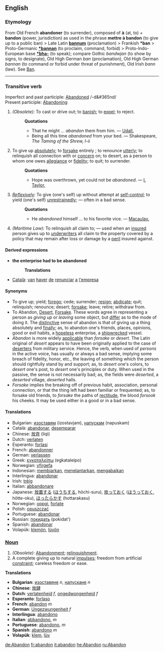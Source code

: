==English==

===Etymology===

From Old French '''abandoner''' (to surrender), composed of '''à''' (at, to) + '''bandon''' (power, jurisdiction) as used in the phrase '''mettre à bandon''' (to give up to a public ban) > Late Latin '''[[bannum]]''' (proclamation) > Frankish '''*ban''' > Proto-Germanic '''[[*bannan]]''' (to proclaim, command, forbid) > Proto-Indo-European base '''[[*bha- ]]''' (to speak); compare Gothic ''bandwjan'' (to show by signs, to designate), Old High German ''ban'' (proclamation), Old High German ''bannan'' (to command or forbid under threat of punishment), Old Irish ''bann'' (law). See [[Ban]].

----

=== Transitive verb ===
Imperfect and past participle: [[Abandoned]] /-d&#365nd/ <br>
Present participle: [[Abandoning]] 

#''(Obsolete):'' To cast or drive out; to [[banish]]; to [[expel]]; to reject.
#:'''Quotations'''
#:*That he might ... ''abandon'' them from him. — [[Udall.]]
#:*Being all this time ''abandoned'' from your bed. — Shakespeare, ''The Taming of the Shrew, I-ii''
#To give up [[absolutely]]; to [[forsake]] entirely ; to renounce [[utterly]]; to relinquish all connection with or [[concern]] on; to desert, as a person to whom one owes [[allegiance]] or [[fidelity]]; to quit; to surrender.
#:'''Quotations'''
#:*Hope was overthrown, yet could not be ''abandoned''. — [[I. Taylor.]]
#''[[Reflexively]]:'' To give (one's self) up without attempt at [[self-control]]; to yield (one's self) [[unrestrainedly]]; — often in a bad sense.
#:'''Quotations'''
#:*He ''abandoned'' himself ... to his favorite vice. — [[Macaulay.]]
#''(Maritime Law):'' To relinquish all claim to; — used when an [[insured]] person gives up to [[underwriters]] all claim to the property covered by a policy that may remain after loss or damage by a [[peril]] insured against.

====Derived expressions====
*'''the enterprise had to be abandoned'''
*:'''Translations'''
*[[Català]]: [[van]] [[haver]] [[de]] [[renunciar]] [[a]] [[l']][[empresa]]

====Synonyms====
*To give up; yield; [[forego]]; cede; surrender; [[resign]]; [[abdicate]]; quit; relinquish; renounce; desert; [[forsake]]; leave; retire; withdraw from.
*To Abandon, [[Desert]], [[Forsake]]. These words agree in representing a person as ''giving up'' or ''leaving'' some object, but [[differ]] as to the mode of doing it. The [[distinctive]] sense of abandon is that of giving up a thing absolutely and [[finally]]; as, to abandon one's friends, places, opinions, good or evil habits, a [[hopeless]] enterprise, a [[shipwrecked]] vessel.
*''Abandon'' is more widely [[applicable]] than ''forsake'' or ''desert''. The Latin original of ''desert'' appears to have been originally applied to the case of [[deserters]] from military service. Hence, the verb, when used of ''persons'' in the active voice, has usually or always a bad sense, implying some breach of fidelity, honor, etc., the leaving of something which the person should rightfully stand by and support; as, to ''desert'' one's colors, to ''desert'' one's post, to ''desert'' one's principles or duty. When used in the passive, the sense is not necessarily bad; as, the fields were ''deserted'', a ''deserted'' village, ''deserted'' halls.
*''Forsake'' implies the breaking off of previous habit, association, personal connection, or that the thing left had been familiar or frequented; as, to forsake old friends, to ''forsake'' the paths of [[rectitude]], the blood ''forsook'' his cheeks. It may be used either in a good or in a bad sense.

====Translations====
*Bulgarian: [[изоставям]] (izostavjam), [[напускам]] (napuskam)
*Català: [[abandonar]], [[desemparar]]
*Chinese: [[放弃]] (líqì)
*Dutch: [[verlaten]]
*Esperanto: [[forlasi]]
*French: [[abandonner]]
*German: [[verlassen]]
*Greek: [[εγκαταλείπω]] (egkataleípo)
*Norwegian: [[yfirgefa]]
*Indonesian: [[biar|membiarkan]], [[telantar|menelantarkan]], [[abai|mengabaikan]]
*Interlingua: [[abandonar]]
*Irish: [[tréig]]
*Italian: [[abbandonare]]
*Japanese: [[放置]]する ([[ほうち]]する, hōchi-suru), [[放っておく]] ([[ほうっておく]], hōtte-oku), [[ほったらかす]] (hottarakasu)
*Norwegian: [[oppgi]], [[forlate]]
*Polish: [[opuszczać]]
*Portuguese: [[abandonar]]
*Russian: [[покидать]] (pokidat')
*Spanish: [[abandonar]]
*Volapük: [[klemön]], [[lüvön]]

=== [[Noun]] ===
#''(Obsolete):'' [[Abandonment]]; [[relinquishment]].
#A complete giving up to natural [[impulses]]; freedom from artificial [[constraint]]; careless freedom or ease.

'''Translations'''
*'''Bulgarian''': [[изоставяне]] ''n'', [[напускане]] ''n''
*'''Chinese''': [[放肆]]
*'''Dutch''': [[verlatenheid]] ''f'', [[ongedwongenheid]] ''f''
*'''Esperanto''': [[forlaso]]
*'''French''': [[abandon]] ''m''
*'''German''': [[Ungezwungenheit]] ''f''
*'''Interlingua''': [[abandono]]
*'''Italian''': [[abbandono]], ''m''
*'''Portuguese''': [[abandono]], ''m'' 
*'''Spanish''': [[abandono]] ''m''
*'''Volapük''': [[klem]], [[lüv]]


[[de:Abandon]]
[[fr:abandon]]
[[it:abandon]]
[[he:Abandon]]
[[ru:Abandon]]